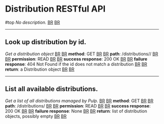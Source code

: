 = Distribution RESTful API = #top
''No description.'' [[BR]]
[[BR]]

----

== Look up distribution by id. ==
''Get a distribution object'' [[BR]]
[[BR]]
'''method''': GET [[BR]]
[[BR]]
'''path''': /distributions/<id>/ [[BR]]
[[BR]]
'''permission''': READ [[BR]]
[[BR]]
'''success response''': 200 OK [[BR]]
[[BR]]
'''failure response''': 404 Not Found if the id does not match a distribution [[BR]]
[[BR]]
'''return''': a Distribution object [[BR]]
[[BR]]

----

== List all available distributions. ==
''Get a list of all distributions managed by Pulp.'' [[BR]]
[[BR]]
'''method''': GET [[BR]]
[[BR]]
'''path''': /distributions/ [[BR]]
[[BR]]
'''permission''': READ [[BR]]
[[BR]]
'''success response''': 200 OK [[BR]]
[[BR]]
'''failure response''': None [[BR]]
[[BR]]
'''return''': list of distribution objects, possibly empty [[BR]]
[[BR]]
